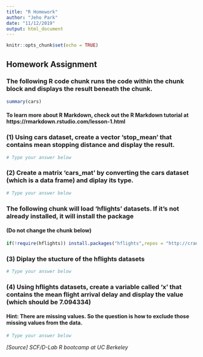 ```yaml
---
title: "R Homework"
author: "Jeho Park"
date: "11/12/2019"
output: html_document
---
```


```r
knitr::opts_chunk$set(echo = TRUE)
```

## Homework Assignment

### The following R code chunk runs the code within the chunk block and displays the result beneath the chunk.

```r
summary(cars)
```

#### To learn more about R Markdown, check out the R Markdown tutorial at https://rmarkdown.rstudio.com/lesson-1.html 

### (1) Using cars dataset, create a vector 'stop_mean' that contains mean stopping distance and display the result.
```r
# Type your answer below

```

### (2) Create a matrix 'cars_mat' by converting the cars dataset (which is a data frame) and diplay its type.
```r
# Type your answer below

```
### The following chunk will load 'hflights' datasets. If it's not already installed, it will install the package
#### (Do not change the chunk below)
```r
if(!require(hflights)) install.packages("hflights",repos = "http://cran.us.r-project.org")
```

### (3) Diplay the stucture of the hflights datasets
```r
# Type your answer below

```

### (4) Using hflights datasets, create a variable called 'x' that contains the mean flight arrival delay and display the value  (which should be 7.094334) 
#### Hint: There are missing values. So the question is how to exclude those missing values from the data.

```r
# Type your answer below

```

_[Source] SCF/D-Lab R bootcamp at UC Berkeley_
